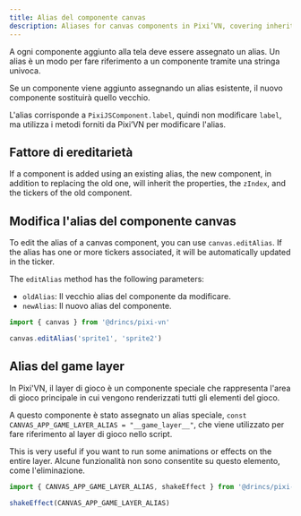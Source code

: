 ```yaml
---
title: Alias del componente canvas
description: Aliases for canvas components in Pixi’VN, covering inheritance, editing, and special game layer usage.
---
```



A ogni componente aggiunto alla tela deve essere assegnato un alias. Un alias è un modo per fare riferimento a un componente tramite una stringa univoca.

Se un componente viene aggiunto assegnando un alias esistente, il nuovo componente sostituirà quello vecchio.

L'alias corrisponde a `PixiJSComponent.label`, quindi non modificare `label`, ma utilizza i <DynamicLink href="/start/canvas-functions">metodi forniti da Pixi’VN</DynamicLink> per modificare l'alias.

## Fattore di ereditarietà

If a component is added using an existing alias, the new component, in addition to replacing the old one, will inherit the properties, the `zIndex`, and the <DynamicLink href="/start/canvas-tickers">tickers</DynamicLink> of the old component.

<HeredityFactorExample />

## Modifica l'alias del componente canvas

To edit the alias of a canvas component, you can use `canvas.editAlias`. If the alias has one or more <DynamicLink href="/start/canvas-tickers">tickers</DynamicLink> associated, it will be automatically updated in the ticker.

The `editAlias` method has the following parameters:

- `oldAlias`: Il vecchio alias del componente da modificare.
- `newAlias`: Il nuovo alias del componente.

```typescript
import { canvas } from '@drincs/pixi-vn'

canvas.editAlias('sprite1', 'sprite2')
```

## Alias ​​del game layer

In Pixi'VN, il layer di gioco è un componente speciale che rappresenta l'area di gioco principale in cui vengono renderizzati tutti gli elementi del gioco.

A questo componente è stato assegnato un alias speciale, `const CANVAS_APP_GAME_LAYER_ALIAS = "__game_layer__"`, che viene utilizzato per fare riferimento al layer di gioco nello script.

This is very useful if you want to run some <DynamicLink href="/start/canvas-animations-effects">animations or effects</DynamicLink> on the entire layer. Alcune funzionalità non sono consentite su questo elemento, come l'eliminazione.

```typescript
import { CANVAS_APP_GAME_LAYER_ALIAS, shakeEffect } from '@drincs/pixi-vn'

shakeEffect(CANVAS_APP_GAME_LAYER_ALIAS)
```
